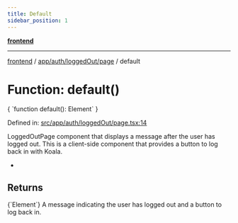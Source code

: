 ```yaml
---
title: Default
sidebar_position: 1
---
```



[**frontend**](../../../../..)

***

[frontend](../../../../..) / [app/auth/loggedOut/page](..) / default

# Function: default()

<CodeBlock language="ts">
{ `function default(): Element` }
</CodeBlock>

Defined in: [src/app/auth/loggedOut/page.tsx:14](https://github.com/svsticky/CommitteeClash/blob/42e3ab31b18c9cdd65955be0ecd3ca0a2cb493b5/frontend/src/app/auth/loggedOut/page.tsx#L14)

LoggedOutPage component that displays a message after the user has logged out.
This is a client-side component that provides a button to log back in with Koala.

*

## Returns
<CodeBlock language="ts">
{`Element`}
</CodeBlock>
A message indicating the user has logged out and a button to log back in.
